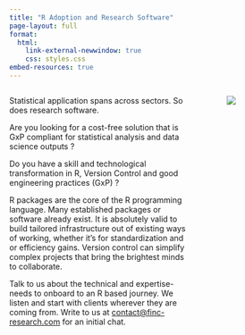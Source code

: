 ```yaml
---
title: "R Adoption and Research Software"
page-layout: full
format: 
  html:
    link-external-newwindow: true
    css: styles.css
embed-resources: true
---
```


::: columns
::: {.column width="70%"}

Statistical application spans across sectors. So does research software.

Are you looking for a cost-free solution that is GxP compliant for statistical analysis and data science outputs ?

Do you have a skill and technological transformation in R, Version Control and good engineering practices (GxP) ?

R packages are the core of the R programming language. Many established packages or software already exist. It is absolutely valid to build tailored infrastructure out of existing ways of working, whether it's for standardization and or efficiency gains. Version control can simplify complex projects that bring the brightest minds to collaborate.

Talk to us about the technical and expertise-needs to onboard to an R based journey. We listen and start with clients wherever they are coming from. Write to us at [contact\@finc-research.com](email:%20contact@finc-research.com) for an initial chat.
:::

::: {.column width="5%"}
:::

::: {.column width="25%"}
![](media/imgfile3.png)
:::

:::



